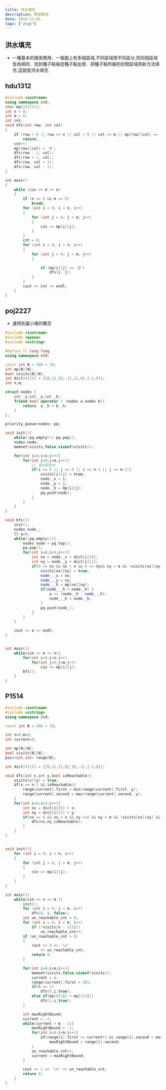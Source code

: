 ```yaml
---
title: 洪水填充
description: 學習算法
date: 2024-11-01
tags: ["algo"]
---
```


## 洪水填充

- 一種基本的搜索應用．一張圖上有多個區域,不同區域用不同區分,而同個區域皆為相同．找到種子點後從種子點出發．把種子點所屬的封閉區域用新方法填充.這就是洪水填充

## hdu1312

```c++
#include <iostream>
using namespace std;
char mp[21][21];
int n = 0;
int m = 0;
int cnt;
void dfs(int row, int col)
{
    if (row < 0 || row >= n || col < 0 || col >= m || mp[row][col] == '#')
        return;
    cnt++;
    mp[row][col] = '#';
    dfs(row - 1, col);
    dfs(row + 1, col);
    dfs(row, col + 1);
    dfs(row, col - 1);
}

int main()
{
    while (cin >> m >> n)
    {
        if (n == 0 && m == 0)
            break;
        for (int i = 0; i < n; i++)
        {
            for (int j = 0; j < m; j++)
            {
                cin >> mp[i][j];
            }
        }
        cnt = 0;
        for (int i = 0; i < n; i++)
        {
            for (int j = 0; j < m; j++)
            {

                if (mp[i][j] == '@')
                    dfs(i, j);
            }
        }
        cout << cnt << endl;
    }
}
```

## poj2227

- 運用到最小堆的概念

```c++
#include <iostream>
#include <queue>
#include <cstring>

#define ll long long
using namespace std;

const int N = 300 + 10;
int mp[N][N];
bool visits[N][N];
int dict[4][2] = {{0,1},{0,-1},{1,0},{-1,0}};
int n,m;

struct nodes {
    int _x;int _y;int _h;
    friend bool operator < (nodes a,nodes b){
        return  a._h > b._h;
    }
};

priority_queue<nodes> pq;

void init(){
    while(!pq.empty()) pq.pop();
    nodes node;
    memset(visits,false,sizeof(visits));

    for(int i=0;i<n;i++){
        for(int j=0;j<m;j++){
            // 從4周往內
            if(i == 0 || j == 0 || i == n-1 || j == m-1){
                visits[i][j] = true;
                node._x = i;
                node._y = j;
                node._h = mp[i][j];
                pq.push(node);
            }
        }
    }
}

void bfs(){
    init();
    nodes node_;
    ll a=0;
    while(!pq.empty()){
        nodes node = pq.top();
        pq.pop();
        for(int i=0;i<4;i++){
            int nx = node._x + dict[i][0];
            int ny = node._y + dict[i][1];
            if(0 <= nx && nx < n && 0 <= ny&& ny < m && !visits[nx][ny]){
                visits[nx][ny] = true;
                node_._x = nx;
                node_._y = ny;
                node_._h = mp[nx][ny];
                if(node_._h < node._h) {
                    a += (node._h - node_._h);
                    node_._h = node._h;
                }
                pq.push(node_);
            }
        }
    }

    cout << a << endl;
}


int main(){
    while(cin >> m >> n){
        for(int i=0;i<n;i++)
            for(int j=0;j<m;j++)
                cin >> mp[i][j];
        bfs();
    }
}
```

## P1514

```c++
#include <iostream>
#include <cstring>
using namespace std;

const int N = 500 + 10;

int n=0,m=0;
int current=0;

int mp[N][N];
bool visits[N][N];
pair<int,int> range[N];

int dict[4][2] = {{0,1},{1,0},{0,-1},{-1,0}};

void dfs(int x,int y,bool isReachable){
    visits[x][y] = true;
    if(x == n-1 && isReachable){
        range[current].first = min(range[current].first, y);
        range[current].second = max(range[current].second, y);
    }
    for(int i=0;i<4;i++){
        int nx = dict[i][0] + x;
        int ny = dict[i][1] + y;
        if(nx >= 0 && nx < n && ny >=0 && ny < m && !visits[nx][ny] && mp[x][y] > mp[nx][ny]){
            dfs(nx,ny,isReachable);
        }
    }
}


void init(){
    for (int i = 0; i < n; i++)
    {
        for (int j = 0; j < m; j++)
        {
            cin >> mp[i][j];
        }
    }
}

int main(){
    while(cin >> n >> m ){
        init();
        for (int i = 0; i < m; i++)
            dfs(0, i, false);
        int un_reachable_cnt = 0;
        for (int i = 0; i < m; i++)
            if (!visits[n - 1][i])
                un_reachable_cnt++;
        if (un_reachable_cnt > 0)
        {
            cout << 0 << '\n'
                << un_reachable_cnt;
            return 0;
        }

        for(int i=0;i<m;i++){
            memset(visits,false,sizeof(visits));
            current = i;
            range[current].first = 501;
            if(n == 1)
                dfs(0,i,true);
            else if(mp[0][i] > mp[1][i])
                dfs(1,i,true);
        }

        int maxRightBound;
        current = -1;
        while(current < m - 1){
            maxRightBound = -1;
            for(int i=0;i<m;i++){
                if(range[i].first <= current+1 && range[i].second > maxRightBound)
                    maxRightBound = range[i].second;
            }
            un_reachable_cnt++;
            current = maxRightBound;
        }

        cout << 1 << '\n' << un_reachable_cnt;
        return 0;
    }
}
```
